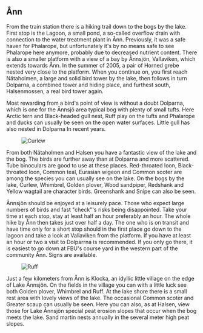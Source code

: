 
## Ånn

From the train station there is a hiking trail down to the bogs by the lake. First stop is the Lagoon, a small pond, a so-called overflow drain with connection to the water treatment plant in Ånn. Previously, it was a safe haven for Phalarope, but unfortunately it's by no means safe to see Phalarope here anymore, probably due to decreased nutrient content. There is also a smaller platform with a view of a bay by Ånnsjön, Vallaviken, which extends towards Ånn. In the summer of 2005, a pair of Horned grebe nested very close to the platform. When you continue on, you first reach Nätaholmen, a large and solid bird tower by the lake, then follows in turn Dolparna, a combined tower and hiding place, and furthest south, Halsenmossen, a real bird tower again.

Most rewarding from a bird's point of view is without a doubt Dolparna, which is one for the Ånnsjö area typical bog with plenty of small tufts. Here Arctic tern and Black-headed gull nest, Ruff play on the tufts and Phalarope and ducks can usually be seen on the open water surfaces. Little gull has also nested in Dolparna In recent years.

<Figure caption="Curlew. Photo Steve Dahlfors">
  <Image alt="Curlew" src="/assets/images/storspov_steve-dahlfors.jpg" />
</Figure>

From both Nätaholmen and Halsen you have a fantastic view of the lake and the bog. The birds are further away than at Dolparna and more scattered. Tube binoculars are good to use at these places. Red-throated loon, Black-throated loon, Common teal, Eurasian wigeon and Common scoter are among the species you can usually see on the lake. On the bogs by the lake, Curlew, Whimbrel, Golden plover, Wood sandpiper, Redshank and Yellow wagtail are character birds. Greenshank and Snipe can also be seen.

Ånnsjön should be enjoyed at a leisurely pace. Those who expect large numbers of birds and fast "check"'s risks being disappointed. Take your time at each stop, stay at least half an hour preferably an hour. The whole hike by Ånn then takes just over half a day. The one who is on transit and have time only for a short stop should in the first place go down to the lagoon and take a look at Vallaviken from the platform. If you have at least an hour or two a visit to Dolparrna is recommended. If you only go there, it is easiest to go down at FBU's course yard in the western part of the community Ånn. Signs are available.

<Figure caption="Ruff. Photo Steve Dahlfors">
  <Image alt="Ruff" src="/assets/images/brushane_steve-dahlfors.jpg" />
</Figure>

Just a few kilometers from Ånn is Klocka, an idyllic little village on the edge of Lake Ånnsjön. On the fields in the village you can with a little luck see both Golden plover, Whimbrel and Ruff. At the lake shore there is a small rest area with lovely views of the lake. The occasional Common scoter and Greater scaup can usually be seen. Here you can also, as at Halsen, view those for Lake Ånnsjön special peat erosion slopes that occur when the bog meets the lake. Sand martin nests annually in the several meter high peat slopes.
